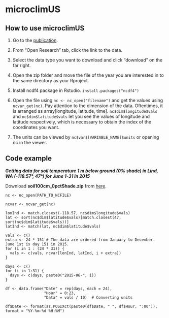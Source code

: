 # microclimUS

## How to use microclimUS

1. Go to the [publication](https://esajournals.onlinelibrary.wiley.com/doi/full/10.1002/ecy.2829).

1. From “Open Research” tab, click the link to the data.

2. Select the data type you want to download and click “download” on the far right. 

3. Open the zip folder and move the file of the year you are interested in to the same directory as your Rproject. 

4. Install ncdf4 package in Rstudio. ```install.packages("ncdf4")``` 

5. Open the file using ```nc <- nc_open("filename")``` and get the values using ```ncvar_get(nc)```.
Pay attention to the dimension of the data. Oftentimes, it is arranged as array[longitude, latitude, time]. ```nc$dim$longitude$vals``` and ```nc$dim$latitude$vals``` let you see the values of longitude and latitude respectively, which is necessary to obtain the index of the coordinates you want.

6. The units can be viewed by ```nc$var$[VARIABLE_NAME]$units``` or opening nc in the viewer.


## Code example

***Getting data for soil temperature 1 m below ground (0% shade) in Lind, WA (-118.57°, 47°) for June 1-31 in 2015***  

Download **soil100cm_0pctShade.zip** from [here](https://knb.ecoinformatics.org/view/doi:10.5063/F1B56H16).

```
nc <- nc_open(PATH_TO_NCFILE)

ncvar <- ncvar_get(nc)

lonInd <- match.closest(-118.57, nc$dim$longitude$vals)
lat <- sort(nc$dim$latitude$vals)[match.closest(47, sort(nc$dim$latitude$vals))]
latInd <- match(lat, nc$dim$latitude$vals)
  
vals <- c()
extra <- 24 * 151 # The data are ordered from January to December. June 1st is day 151 in 2015.
for (i in 1 : (24 * 31)) {
  vals <- c(vals, ncvar[lonInd, latInd, i + extra])
}
  
days <- c()
for (i in 1:31) {
  days <- c(days, paste0("2015-06-", i))
}

df <- data.frame("Date" = rep(days, each = 24), 
                 "Hour" = 0:23,
                 "Data" = vals / 10)  # Converting units

df$Date <- format(as.POSIXct(paste0(df$Date, " ", df$Hour, ":00")), format = "%Y-%m-%d %H:%M")
```
